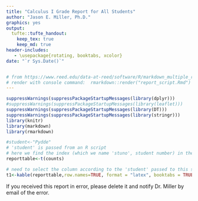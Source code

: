```yaml
---
title: "Calculus I Grade Report for All Students"
author: "Jason E. Miller, Ph.D."
graphics: yes
output: 
  tufte::tufte_handout:
    keep_tex: true
    keep_md: true
header-includes:
   - \usepackage{rotating, booktabs, xcolor}
date: "`r Sys.Date()`"


# from https://www.reed.edu/data-at-reed/software/R/markdown_multiple_reports.html
# render with console command:  rmarkdown::render("report_script.Rmd")
---
```


```r
suppressWarnings(suppressPackageStartupMessages(library(dplyr)))
#suppressWarnings(suppressPackageStartupMessages(library(leaflet)))
suppressWarnings(suppressPackageStartupMessages(library(DT)))
suppressWarnings(suppressPackageStartupMessages(library(stringr)))
library(knitr)
library(markdown)
library(rmarkdown)
```


```r

#student<-"Pydde"
# 'student' is passed from an R script
# here we find the index (which we name 'stuno', student number) in the mastery table that corresponds to this student
reporttable<-t(counts)

# need to select the column according to the 'student' passed to this script
t1<-kable(reporttable,row.names=TRUE, format = "latex", booktabs = TRUE)

```


\begin{table}[!htb]
      \centering
        {`r t1`}
\end{table}

\noindent If you received this report in error, please delete it and notify Dr. Miller by email\footnote{\texttt{jason.miller@csuci.edu}} of the error.




